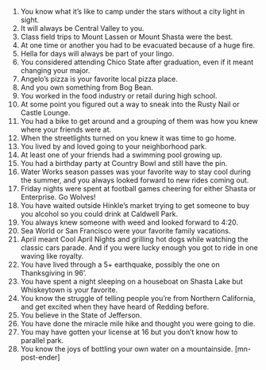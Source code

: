 1. You know what it’s like to camp under the stars without a city light in sight.
2. It will always be Central Valley to you.
3. Class field trips to Mount Lassen or Mount Shasta were the best.
4. At one time or another you had to be evacuated because of a huge fire.
5. Hella for days will always be part of your lingo.
6. You considered attending Chico State after graduation, even if it meant changing your major.
7. Angelo’s pizza is your favorite local pizza place.
8. And you own something from Bog Bean.
9. You worked in the food industry or retail during high school.
10. At some point you figured out a way to sneak into the Rusty Nail or Castle Lounge.
11. You had a bike to get around and a grouping of them was how you knew where your friends were at.
12. When the streetlights turned on you knew it was time to go home.
13. You lived by and loved going to your neighborhood park.
14. At least one of your friends had a swimming pool growing up.
15. You had a birthday party at Country Bowl and still have the pin.
16. Water Works season passes was your favorite way to stay cool during the summer, and you always looked forward to new rides coming out.
17. Friday nights were spent at football games cheering for either Shasta or Enterprise. Go Wolves!
18. You have waited outside Hinkle’s market trying to get someone to buy you alcohol so you could drink at Caldwell Park.
19. You always knew someone with weed and looked forward to 4:20.
20. Sea World or San Francisco were your favorite family vacations.
21. April meant Cool April Nights and grilling hot dogs while watching the classic cars parade. And if you were lucky enough you got to ride in one waving like royalty.
22. You have lived through a 5+ earthquake, possibly the one on Thanksgiving in 96’.
23. You have spent a night sleeping on a houseboat on Shasta Lake but Whiskeytown is your favorite.
24. You know the struggle of telling people you’re from Northern California, and get excited when they have heard of Redding before.
25. You believe in the State of Jefferson.
26. You have done the miracle mile hike and thought you were going to die.
27. You may have gotten your license at 16 but you don’t know how to parallel park.
28. You know the joys of bottling your own water on a mountainside. [mn-post-ender]
